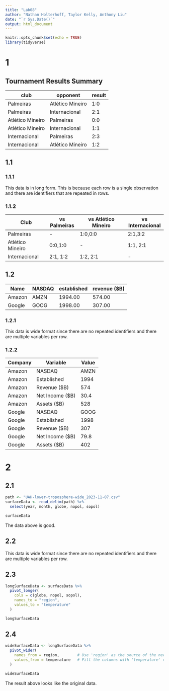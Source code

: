 ```yaml
---
title: "Lab08"
author: "Nathan Holterhoff, Taylor Kelly, Anthony Liu"
date: "`r Sys.Date()`"
output: html_document
---
```


```r
knitr::opts_chunk$set(echo = TRUE)
library(tidyverse)
```

# 1

## Tournament Results Summary

| club| opponent |result|
|----------|-----|-------|
Palmeiras| Atlético Mineiro|1:0|
Palmeiras |Internacional |2:1|
Atlético Mineiro| Palmeiras |0:0|
Atlético Mineiro |Internacional| 1:1|
Internacional |Palmeiras |2:3|
Internacional| Atlético Mineiro| 1:2|

## 1.1 

### 1.1.1

This data is in long form. This is because each row is a single observation and there are identifiers that are repeated in rows.

### 1.1.2

| Club              | vs Palmeiras | vs Atlético Mineiro  | vs Internacional |
|-------------------|--------------|----------------------|------------------|
| Palmeiras  |-|1:0,0:0|2:1,3:2|
| Atlético Mineiro |0:0,1:0|-|1:1, 2:1|
| Internacional | 2:1, 1:2|1:2, 2:1|-|


## 1.2

|Name |NASDAQ |established |revenue ($B)| net income| assets|
|-|-|-|-|
|Amazon |AMZN| 1994.00| 574.00| 30.40| 528.00|
|Google |GOOG| 1998.00| 307.00| 79.80| 402.00|


### 1.2.1

This data is wide format since there are no repeated identifiers and there are multiple variables per row.

### 1.2.2

| Company | Variable        | Value |
|---------|-----------------|-------|
| Amazon  | NASDAQ          | AMZN  |
| Amazon  | Established     | 1994  |
| Amazon  | Revenue (\$B)   | 574   |
| Amazon  | Net Income (\$B)| 30.4  |
| Amazon  | Assets (\$B)    | 528   |
| Google  | NASDAQ          | GOOG  |
| Google  | Established     | 1998  |
| Google  | Revenue (\$B)   | 307   |
| Google  | Net Income (\$B)| 79.8  |
| Google  | Assets (\$B)    | 402   |

# 2

## 2.1

```r
path <- "UAH-lower-troposphere-wide_2023-11-07.csv"
surfaceData <- read_delim(path) %>%
  select(year, month, globe, nopol, sopol)

surfaceData
```
The data above is good.

## 2.2

This data is wide format since there are no repeated identifiers and there are multiple variables per row.

## 2.3

```r
longSurfaceData <- surfaceData %>%
  pivot_longer(
    cols = c(globe, nopol, sopol),
    names_to = "region",
    values_to = "temperature"
  )

longSurfaceData
```

## 2.4

```r
wideSurfaceData <- longSurfaceData %>%
  pivot_wider(
    names_from = region,        # Use 'region' as the source of the new column names
    values_from = temperature   # Fill the columns with 'temperature' values
  )

wideSurfaceData
```

The result above looks like the original data.